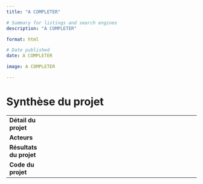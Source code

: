 ```yaml
---
title: "A COMPLETER"

# Summary for listings and search engines
description: "A COMPLETER"

format: html

# Date published
date: A COMPLETER

image: A COMPLETER

---
```


# Synthèse du projet

|              |                       |
|--------------|------------------------------------------------------------------------------------|
| **Détail du projet**         |       |
| **Acteurs**                  |       |
| **Résultats du projet**      |       |
| **Code du projet**           |       |

